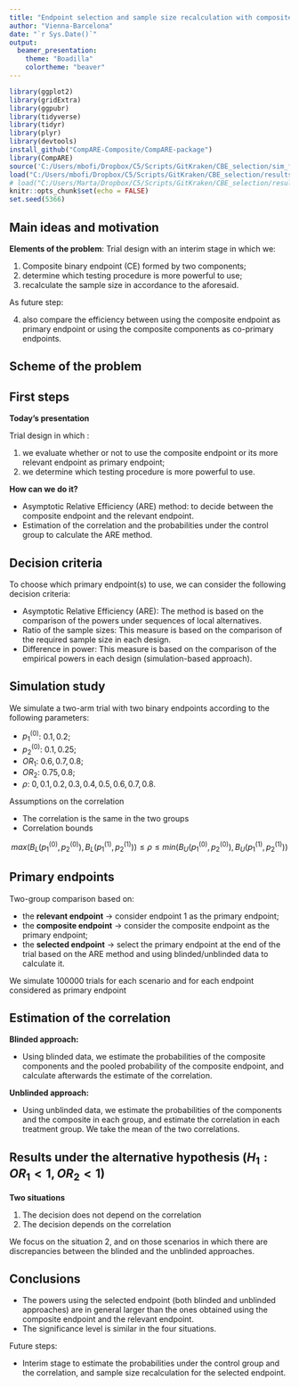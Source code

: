 ---
title: "Endpoint selection and sample size recalculation with composite binary endpoints"
author: "Vienna-Barcelona"
date: "`r Sys.Date()`"
output: 
  beamer_presentation: 
    theme: "Boadilla"
    colortheme: "beaver" 
---

```{r setup, include=FALSE}
library(ggplot2)
library(gridExtra)
library(ggpubr)
library(tidyverse)
library(tidyr)
library(plyr)
library(devtools)
install_github("CompARE-Composite/CompARE-package")
library(CompARE) 
source('C:/Users/mbofi/Dropbox/C5/Scripts/GitKraken/CBE_selection/sim_functions_ce.R')
load("C:/Users/mbofi/Dropbox/C5/Scripts/GitKraken/CBE_selection/results/results_H0_True.RData")
# load("C:/Users/Marta/Dropbox/C5/Scripts/GitKraken/CBE_selection/results/results_H0_True.RData")
knitr::opts_chunk$set(echo = FALSE)
set.seed(5366)
```

## Main ideas and motivation

\bigskip

\begin{block}{Goal}
  
  To define a theoretic-decision framework to add/drop components into a primary composite endpoint and to reassess the sample size accordingly.
  
\end{block}


**Elements of the problem**: Trial design with an interim stage in which we:

  1.  Composite binary endpoint (CE) formed by two components; 
  2.  determine which testing procedure  is more powerful to use;
  3.  recalculate the sample size in accordance to the aforesaid.


As future step:

  4. also compare the efficiency between using the composite endpoint as primary endpoint or using the composite components as co-primary endpoints.


## Scheme of the problem

\begin{figure}[h!] 
	\centering
	\includegraphics[width=0.9\linewidth]{./scheme_problem.pdf} 
\end{figure}

<!-- ![scheme_problem](scheme_problem.png) -->
<!-- <img src="scheme_problem.png" width="40%"> -->

<!-- **Our proposal**: Trial design with an interim stage in which we:  -->

<!--   1.  evaluate whether or not to add/drop components into the composite endpoint; -->
<!--   2.  determine which testing procedure  is more powerful to use; -->
<!--   3.  recalculate the sample size in accordance to the aforesaid. -->


<!-- As future step: -->

<!--   4. also compare the efficiency between using the composite endpoint as primary endpoint or using the composite components as co-primary endpoints.  -->
  
  <!-- (or using the relevant endpoint and the composite endpoint) as co-primary endpoints.  -->

## First steps

**Today's presentation** 

Trial design in which \textcolor{blue}{\textbf{at the end of the study}}:

  1. we evaluate whether or not to use the composite endpoint or its more relevant endpoint as primary endpoint;
  2. we determine which testing procedure  is more powerful to use.
  
\bigskip  
  
**How can we do it?** 
  
  - Asymptotic Relative Efficiency (ARE) method: to decide between the composite endpoint and the relevant endpoint.
  - Estimation of the correlation and the probabilities under the control group to calculate the ARE method.

## Decision criteria

To choose which primary endpoint(s) to use, we can consider the following decision criteria:

  - Asymptotic Relative Efficiency (ARE): The method is based on the comparison of the powers under sequences of local alternatives.
  - Ratio of the sample sizes: This measure is based on the comparison of the required sample size in each design.
  - Difference in power: This measure is based on the comparison of the empirical powers in each design (simulation-based approach).

## Simulation study


We simulate a two-arm trial with two binary endpoints according to the following parameters:

  - $p_1^{(0)}$: $0.1, 0.2$;
  - $p_2^{(0)}$: $0.1, 0.25$;
  - $OR_1$: $0.6, 0.7, 0.8$;
  - $OR_2$: $0.75, 0.8$;
  - $\rho$: $0, 0.1, 0.2, 0.3, 0.4, 0.5, 0.6, 0.7, 0.8$.  

\bigskip

Assumptions on the correlation

- The correlation is the same in the two groups
- Correlation bounds
\vspace{-8mm}

$$
max(B_L(p_1^{(0)},p_2^{(0)}),B_L(p_1^{(1)},p_2^{(1)})) \leq \rho \leq min(B_U(p_1^{(0)},p_2^{(0)}),B_U(p_1^{(1)},p_2^{(1)}))
$$

## Primary endpoints

Two-group comparison based on:

  - the **relevant endpoint** $\rightarrow$  consider endpoint 1 as the primary endpoint;
  - the **composite endpoint** $\rightarrow$  consider the composite endpoint as the primary endpoint;
  - the **selected endpoint** $\rightarrow$  select the primary endpoint at the end of the trial  based on the ARE method and using blinded/unblinded data to calculate it. 

We simulate $100000$ trials for each scenario and for each endpoint considered as primary endpoint



## Estimation of the correlation


**Blinded approach:**

-  Using blinded data, we estimate the probabilities of the composite components and the pooled probability of the composite endpoint, and calculate afterwards the estimate of the correlation.

\bigskip

**Unblinded approach:**

- Using unblinded data, we estimate the probabilities of the components and the composite in each group, and estimate the correlation in each treatment group. We take the mean of the two correlations.


## Results under the alternative hypothesis ($H_1: OR_1<1, OR_2<1$)


**Two situations** 

  1. The decision does not depend on the correlation
  2. The decision depends on the correlation 


\bigskip


We focus on the situation 2, and on those scenarios in which there are discrepancies between the blinded and the unblinded approaches. 


## Conclusions

- The powers using the selected endpoint (both blinded and unblinded approaches) are  in general larger than the ones obtained using the composite endpoint and the relevant endpoint.  
- The significance level is similar in the four situations.

\bigskip

Future steps: 

  - Interim stage to estimate the probabilities under the control group and the correlation, and  sample size recalculation for the selected endpoint.

